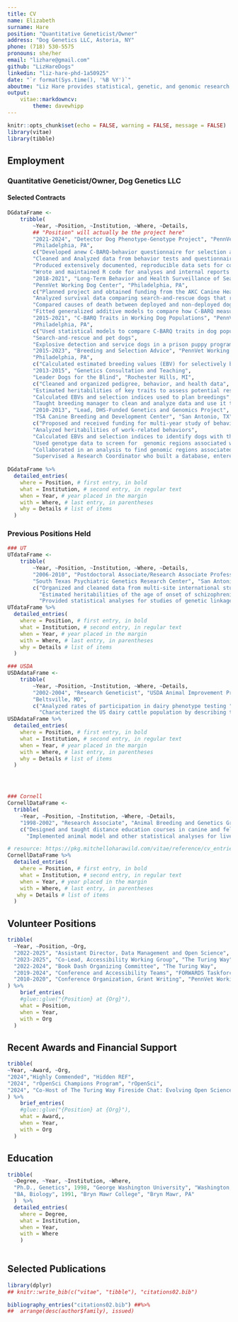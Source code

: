 ```yaml
---
title: CV
name: Elizabeth
surname: Hare
position: "Quantitative Geneticist/Owner"
address: "Dog Genetics LLC, Astoria, NY"
phone: (718) 530-5575
pronouns: she/her
email: "lizhare@gmail.com"
github: "LizHareDogs"
linkedin: "liz-hare-phd-1a50925"
date: "`r format(Sys.time(), '%B %Y')`"
aboutme: "Liz Hare provides statistical, genetic, and genomic research services, as well as analyses for selective breeding. Her focus is on integrating research into the operations of working dog programs."  
output:
    vitae::markdowncv:
        theme: davewhipp
---
```


```r
knitr::opts_chunk$set(echo = FALSE, warning = FALSE, message = FALSE)
library(vitae)
library(tibble)
```


## Employment

### Quantitative Geneticist/Owner, Dog Genetics LLC

#### Selected Contracts

``` r
DGdataFrame <-
    tribble(
        ~Year, ~Position, ~Institution, ~Where, ~Details,
		## "Position" will actually be the project here"
		"2021-2024", "Detector Dog Phenotype-Genotype Project", "PennVet Working Dog Center", 
		"Philadelphia, PA", 
		c("Developed anew C-BARQ-behavior questionnaire for selection and study of detector dogs",
		"Cleaned and Analyzed data from behavior tests and questionnaires using applicable linear and non-linear models",
	    "Produced extensively documented, reproducible data sets for collaborators",
    	"Wrote and maintained R code for analyses and internal reports with version control and emphasis on reusability"),
		"2018-2021", "Long-Term Behavior and Health Surveillance of Search-and_Rescue Dogs Responding to the 9/11 Attacks", 
		"PennVet Working Dog Center", "Philadelphia, PA",
		c("Planned project and obtained funding from the AKC Canine Health Foundation",
		"Analyzed survival data comparing search-and-rescue dogs that responded to 9/11 with non-deployed dogs ",
		"Compared causes of death between deployed and non-deployed dogs",
		"Fitted generalized additive models to compare how C-BARQ measures differed between deployed and non-deployed dogs"),
		"2015-2021", "C-BARQ Traits in Working Dog Populations", "PennVet Working Dog Center",
		"Philadelphia, PA",
		c("Used statistical models to compare C-BARQ traits in dog populations",
		"Search-and-rescue and pet dogs",
		"Explosive detection and service dogs in a prison puppy program"),
		"2015-2023", "Breeding and Selection Advice", "PennVet Working Dog Center",
		"Philadelphia, PA", 
		c("Calculated estimated breeding values (EBV) for selectively breeding odor detection dogs"),
		"2013-2015", "Genetics Consultation and Teaching", 
		"Leader Dogs for the Blind", "Rochester Hills, MI",
		c("Cleaned and organized pedigree, behavior, and health data",
		"Estimated heritabilities of key traits to assess potential results of selection",
		"Calculated EBVs and selection indices used to plan breedings",
		"Taught breeding manager to clean and analyze data and use it to calculate EBVs; provided extensive and detailed written documentation"),
		"2010-2013", "Lead, DHS-Funded Genetics and Genomics Project",
		"TSA Canine Breeding and Development Center", "San Antonio, TX",
		c("Proposed and received funding for multi-year study of behavior and health genetics and genomics of explosives detector dogs",
		"Analyzed heritabilities of work-related behaviors",
		"Calculated EBVs and selection indices to identify dogs with the highest genetic potential to retain as breeding stock",
		"Used genotype data to screen for  genomic regions associated with key behaviors",
		"Collaborated in an analysis to find genomic regions associated with acceptance for further training",
    	"Supervised a Research Coordinator who built a database, entered behavior and health data, and collected and shipped DNA samples for genotyping"))
		
DGdataFrame %>%
  detailed_entries(
    where = Position, # first entry, in bold
    what = Institution, # second entry, in regular text
    when = Year, # year placed in the margin
    with = Where, # last entry, in parentheses
    why = Details # list of items
  )

```


### Previous Positions Held
	

```r
### UT
UTdataFrame <-
    tribble(
        ~Year, ~Position, ~Institution, ~Where, ~Details,
        "2006-2010", "Postdoctoral Associate/Research Associate Professor",
        "South Texas Psychiatric Genetics Research Center", "San Antonio, TX",
        c("Organized and cleaned data from multi-site international studies including human pedigrees, diagnoses, and measured behavioral phenotypes",
          "Estimated heritabilities of the age of onset of schizophrenia and personality traits in families affected by bipolar disorder",
          "Provided statistical analyses for studies of genetic linkage and association and behavioral phenotypes (anxiety, substance use)"))
UTdataFrame %>%
  detailed_entries(
    where = Position, # first entry, in bold
    what = Institution, # second entry, in regular text
    when = Year, # year placed in the margin
    with = Where, # last entry, in parentheses
    why = Details # list of items
  )

### USDA
USDAdataFrame <-
    tribble(
        ~Year, ~Position, ~Institution, ~Where, ~Details,
        "2002-2004", "Research Geneticist", "USDA Animal Improvement Programs Laboratory",
        "Beltsville, MD",
        c("Analyzed rates of participation in dairy phenotype testing ",
          "Characterized the US dairy cattle population by describing trends in length of herd testing participation and calving intervals"))
USDAdataFrame %>%
  detailed_entries(
    where = Position, # first entry, in bold
    what = Institution, # second entry, in regular text
    when = Year, # year placed in the margin
    with = Where, # last entry, in parentheses
    why = Details # list of items
  )




### Cornell
CornellDataFrame <-
  tribble(
    ~Year, ~Position, ~Institution, ~Where, ~Details,
    "1998-2002", "Research Associate", "Animal Breeding and Genetics Group, Cornell University", "Ithaca, NY",
    c("Designed and taught distance education courses in canine and feline genetics",
      "Implemented animal model and other statistical analyses for livestock research"))

# resource: https://pkg.mitchelloharawild.com/vitae/reference/cv_entries.html
CornellDataFrame %>%
  detailed_entries(
    where = Position, # first entry, in bold
    what = Institution, # second entry, in regular text
    when = Year, # year placed in the margin
    with = Where, # last entry, in parentheses 
   why = Details # list of items
  )
```


## Volunteer Positions

```r

tribble(
  ~Year, ~Position, ~Org,
  "2022-2025", "Assistant Director, Data Management and Open Science", "ManyDogs Project",
  "2023-2025", "Co-Lead, Accessibility Working Group", "The Turing Way",
  "2022-2024", "Book Dash Organizing Committee", "The Turing Way",
  "2019-2024", "Conference and Accessibility Teams", "FORWARDS Taskforce for Women and Other Underrepresented Minorities",
  "2010-2020", "Conference Organization, Grant Writing", "PennVet Working Dog Center"
) %>%
    brief_entries(
    #glue::glue("{Position} at {Org}"),
    what = Position,
    when = Year,
    with = Org
  )

```

## Recent Awards and Financial Support

``` r

tribble(
~Year, ~Award, ~Org,
"2024","Highly Commended", "Hidden REF", 
"2024", "rOpenSci Champions Program", "rOpenSci",
"2024", "Co-Host of The Turing Way Fireside Chat: Evolving Open Science and Research Software Communities for Accessibility and Inclusion", "Society of Research Software Engineering"
) %>%
    brief_entries(
    #glue::glue("{Position} at {Org}"),
    what = Award,,
    when = Year,
    with = Org
  ) 
```

## Education

```r

tribble(
  ~Degree, ~Year, ~Institution, ~Where,
  "Ph.D., Genetics", 1998, "George Washington University", "Washington, DC",
  "BA, Biology", 1991, "Bryn Mawr College", "Bryn Mawr, PA"
  )  %>%
  detailed_entries(
    where = Degree, 
    what = Institution,
    when = Year, 
    with = Where
    )
  
```

## Selected Publications

```r
library(dplyr)
## knitr::write_bib(c("vitae", "tibble"), "citations02.bib")

bibliography_entries("citations02.bib") ##%>%
##  arrange(desc(author$family), issued)

```
 
